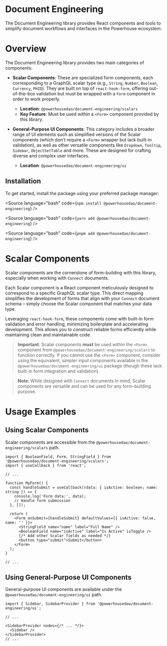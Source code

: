 
<Meta title="Document Engineering/Getting started" />

# Document Engineering

The Document Engineering library provides React components and tools to simplify document workflows
and interfaces in the Powerhouse ecosystem.

# Overview

The Document Engineering library provides two main categories of components:

- **Scalar Components**: These are specialized form components, each corresponding to a GraphQL
scalar type (e.g., `String`, `Number`, `Boolean`, `Currency`, `PHID`). They are built on top of `react-hook-form`,
offering out-of-the-box validation but must be wrapped with a `Form` component in order to work properly.

  - **Location**: `@powerhousedao/document-engineering/scalars`
  - **Key Feature**: Must be used within a `<Form>` component provided by this library.

- **General-Purpose UI Components**: This category includes a broader range of UI elements such as simplified
versions of the Scalar components (which don't require a `<Form>` wrapper but lack built-in validation), as
well as other versatile components like `Dropdown`, `Tooltip`, `Sidebar`, `ObjectSetTable` and more. These are
designed for crafting diverse and complex user interfaces.

  - **Location**: `@powerhousedao/document-engineering/ui`

## Installation

To get started, install the package using your preferred package manager:

<Source language="bash" code={`
npm install @powerhousedao/document-engineering
`} />

<Source language="bash" code={`
yarn add @powerhousedao/document-engineering
`} />

<Source language="bash" code={`
pnpm add @powerhousedao/document-engineering
`} />

# Scalar Components

Scalar components are the cornerstone of form-building with this library, especially when working with `Connect`
documents.

Each Scalar component is a React component meticulously designed to correspond to a specific GraphQL scalar type. This direct mapping simplifies the development of forms that align with your `Connect` document schema – simply choose the Scalar component that matches your data type.

Leveraging `react-hook-form`, these components come with built-in form validation and error handling, minimizing boilerplate and accelerating development. This allows you to construct reliable forms efficiently while maintaining clean and maintainable code.

> **Important**: Scalar components **must** be used within the `<Form>` component from `@powerhousedao/document-engineering/scalars` to function correctly. If you cannot use the `<Form>` component, consider using the equivalent, simpler input components available in the `@powerhousedao/document-engineering/ui` package (though these lack built-in form integration and validation).

> **Note**: While designed with `Connect` documents in mind, Scalar components are versatile and can be used for any form-building purpose.

# Usage Examples

## Using Scalar Components

Scalar components are accessible from the `@powerhousedao/document-engineering/scalars` path.

```tsx
import { BooleanField, Form, StringField } from '@powerhousedao/document-engineering/scalars';
import { useCallback } from 'react';

// ...

function MyForm() {
  const handleSubmit = useCallback((data: { isActive: boolean; name: string }) => {
    console.log('Form data:', data);
    // Handle form submission
  }, []);

  return (
    <Form onSubmit={handleSubmit} defaultValues={{ isActive: false, name: '' }}>
      <StringField name="name" label="Full Name" />
      <BooleanField name="isActive" label="Is Active" isToggle />
      {/* Add other Scalar fields as needed */}
      <button type="submit">Submit</button>
    </Form>
  );
}

// ...
```

## Using General-Purpose UI Components

General-purpose UI components are available under the `@powerhousedao/document-engineering/ui` path.

```tsx
import { Sidebar, SidebarProvider } from '@powerhousedao/document-engineering/ui';

// ...

<SidebarProvider nodes={/* ... */}>
  <Sidebar />
</SidebarProvider>
// ...
```
